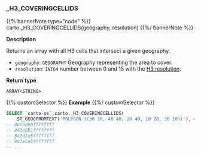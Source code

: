 ### _H3_COVERINGCELLIDS

{{% bannerNote type="code" %}}
carto._H3_COVERINGCELLIDS(geography, resolution)
{{%/ bannerNote %}}

**Description**

Returns an array with all H3 cells that intersect a given geography.

* `geography`: `GEOGRAPHY` Geography representing the area to cover.
* `resolution`: `INT64` number between 0 and 15 with the [H3 resolution](https://h3geo.org/docs/core-library/restable).

**Return type**

`ARRAY<STRING>`

{{% customSelector %}}
**Example**
{{%/ customSelector %}}

```sql
SELECT `carto-os`.carto._H3_COVERINGCELLIDS(
    ST_GEOGFROMTEXT('POLYGON ((30 10, 40 40, 20 40, 10 20, 30 10))'), 4);
-- 846b26bffffffff
-- 843e8b1ffffffff
-- 842d1e5ffffffff
-- 843ece5ffffffff
-- ...
```